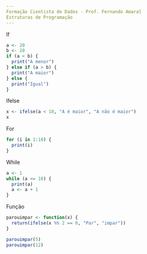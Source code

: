 ```yaml
---
Formação Cientista de Dados - Prof. Fernando Amaral
Estruturas de Programação
---
```

If
```r
a <- 20
b <- 20
if (a < b) {
  print("A menor")
} else if (a > b) {
  print("A maior")
} else {
  print("Igual")
}
```
Ifelse
```r
x <- ifelse(a < 10, "A é maior", "A não é maior")
x
```
For
```r
for (i in 1:10) {
  print(i)
}
```
While
```r
a <- 1
while (a <= 10) {
  print(a)
  a <- a + 1
}
```
Função
```r
parouimpar <- function(x) {
  return(ifelse(x %% 2 == 0, "Par", "impar"))
}

parouimpar(5)
parouimpar(12)
```

